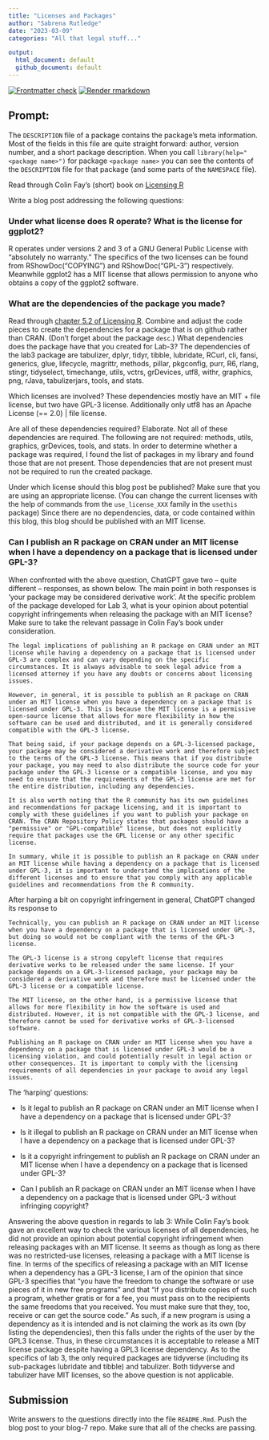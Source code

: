```yaml
---
title: "Licenses and Packages"
author: "Sabrena Rutledge"
date: "2023-03-09"
categories: "All that legal stuff..."

output:
  html_document: default
  github_document: default
---
```


<!-- README.md is generated from README.Rmd. Please edit that file -->
<!-- badges: start -->
[![Frontmatter check](../../actions/workflows/check-yaml.yaml/badge.svg)](../../actions/workflows/check-yaml.yaml)
[![Render rmarkdown](../../actions/workflows/render-rmarkdown.yaml/badge.svg)](../../actions/workflows/render-rmarkdown.yaml)
<!-- badges: end -->
  

## Prompt:

The `DESCRIPTION` file of a package contains the package's meta information. Most of the fields in this file are quite straight forward: author, version number, and a short package description. When you call `library(help="<package name>")` for  package `<package name>` you can see the contents of the `DESCRIPTION` file for that package (and some parts of the `NAMESPACE` file).

Read through Colin Fay's (short) book on [Licensing R](https://thinkr-open.github.io/licensing-r/)

Write a blog post addressing the following questions: 

### Under what license does R operate? What is the license for ggplot2?

R operates under versions 2 and 3 of a GNU General Public License with “absolutely no warranty.” The specifics of the two licenses can be found from RShowDoc("COPYING") and RShowDoc("GPL-3") respectively.
Meanwhile ggplot2 has a MIT license that allows permission to anyone who obtains a copy of the ggplot2 software. 


### What are the dependencies of the package you made?

Read through [chapter 5.2 of Licensing R](https://thinkr-open.github.io/licensing-r/practical.html#dependencies-exploration). Combine and adjust the code pieces to create the dependencies for a package that is on github rather than CRAN. (Don't forget about the package `desc`.) What dependencies does the package have that you created for Lab-3? 
The dependencies of the lab3 package are tabulizer, dplyr, tidyr, tibble, lubridate, RCurl, cli, fansi, generics, glue, lifecycle, magrittr, methods, pillar, pkgconfig, purr, R6, rlang, stingr, tidyselect, timechange, utils, vctrs, grDevices, utf8, withr, graphics, png, rJava, tabulizerjars, tools, and stats.

Which licenses are involved? 
These dependencies mostly have an MIT + file license, but two have GPL-3 license. Additionally only utf8 has an Apache License (== 2.0) | file license. 

Are all of these dependencies required? Elaborate.
Not all of these dependencies are required. The following are not required: methods, utils, graphics, grDevices, tools, and stats. 
In order to determine whether a package was required, I found the list of packages in my library and found those that are not present. Those dependencies that are not present must not be required to run the created package.

Under which license should this blog post be published? Make sure that you are using an appropriate license. (You can change the current licenses with the help of commands from the `use_license_XXX` family in the `usethis` package)
Since there are no dependencies, data, or code contained within this blog, this blog should be published with an MIT license.


### Can I publish an R package on CRAN under an MIT license when I have a dependency on a package that is licensed under GPL-3?

When confronted with the above question, ChatGPT gave two -- quite different -- responses, as shown below. 
The main point in both responses is 'your package may be considered  derivative work'. At the specific problem of the package developed for Lab 3, what is your opinion about potential copyright infringements when releasing the package with an MIT license? Make sure to take the relevant passage in Colin Fay's book under consideration.

```
The legal implications of publishing an R package on CRAN under an MIT license while having a dependency on a package that is licensed under GPL-3 are complex and can vary depending on the specific circumstances. It is always advisable to seek legal advice from a licensed attorney if you have any doubts or concerns about licensing issues.

However, in general, it is possible to publish an R package on CRAN under an MIT license when you have a dependency on a package that is licensed under GPL-3. This is because the MIT license is a permissive open-source license that allows for more flexibility in how the software can be used and distributed, and it is generally considered compatible with the GPL-3 license.

That being said, if your package depends on a GPL-3-licensed package, your package may be considered a derivative work and therefore subject to the terms of the GPL-3 license. This means that if you distribute your package, you may need to also distribute the source code for your package under the GPL-3 license or a compatible license, and you may need to ensure that the requirements of the GPL-3 license are met for the entire distribution, including any dependencies.

It is also worth noting that the R community has its own guidelines and recommendations for package licensing, and it is important to comply with these guidelines if you want to publish your package on CRAN. The CRAN Repository Policy states that packages should have a "permissive" or "GPL-compatible" license, but does not explicitly require that packages use the GPL license or any other specific license.

In summary, while it is possible to publish an R package on CRAN under an MIT license while having a dependency on a package that is licensed under GPL-3, it is important to understand the implications of the different licenses and to ensure that you comply with any applicable guidelines and recommendations from the R community.
```

After harping a bit on copyright infringement in general, ChatGPT changed its response to

```
Technically, you can publish an R package on CRAN under an MIT license when you have a dependency on a package that is licensed under GPL-3, but doing so would not be compliant with the terms of the GPL-3 license.

The GPL-3 license is a strong copyleft license that requires derivative works to be released under the same license. If your package depends on a GPL-3-licensed package, your package may be considered a derivative work and therefore must be licensed under the GPL-3 license or a compatible license.

The MIT license, on the other hand, is a permissive license that allows for more flexibility in how the software is used and distributed. However, it is not compatible with the GPL-3 license, and therefore cannot be used for derivative works of GPL-3-licensed software.

Publishing an R package on CRAN under an MIT license when you have a dependency on a package that is licensed under GPL-3 would be a licensing violation, and could potentially result in legal action or other consequences. It is important to comply with the licensing requirements of all dependencies in your package to avoid any legal issues.
```

The 'harping' questions:

- Is it legal to publish an R package on CRAN under an MIT license when I have a dependency on a package that is licensed under GPL-3?

- Is it illegal to publish an R package on CRAN under an MIT license when I have a dependency on a package that is licensed under GPL-3?

- Is it a copyright infringement to publish an R package on CRAN under an MIT license when I have a dependency on a package that is licensed under GPL-3?

- Can I publish an R package on CRAN under an MIT license when I have a dependency on a package that is licensed under GPL-3 without infringing copyright?


Answering the above question in regards to lab 3:
While Colin Fay’s book gave an excellent way to check the various licenses of all dependencies, he did not provide an opinion about potential copyright infringement when releasing packages with an MIT license. It seems as though as long as there was no restricted-use licenses, releasing a package with a MIT license is fine. 
In terms of the specifics of releasing a package with an MIT license when a dependency has a GPL-3 license, I am of the opinion that since GPL-3 specifies that “you have the freedom to change the software or use pieces of it in new free programs” and that “if you distribute copies of such a program, whether gratis or for a fee, you must pass on to the recipients the same freedoms that you received.  You must make sure that they, too, receive or can get the source code.”
As such, if a new program is using a dependency as it is intended and is not claiming the work as its own (by listing the dependencies), then this falls under the rights of the user by the GPL3 license. Thus, in these circumstances it is acceptable to release a MIT license package despite having a GPL3 license dependency. 
As to the specifics of lab 3, the only required packages are tidyverse (including its sub-packages lubridate and tibble) and tabulizer. Both tidyverse and tabulizer have MIT licenses, so the above question is not applicable. 



## Submission

Write answers to the questions directly into the file `README.Rmd`. Push the blog post to your blog-7 repo. Make sure that all of the checks are passing.

